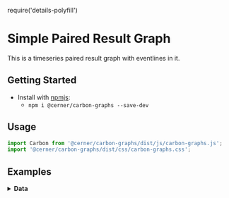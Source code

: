 require('details-polyfill')

# Simple Paired Result Graph

This is a timeseries paired result graph with eventlines in it.

## Getting Started

- Install with [npmjs](https://www.npmjs.com):
  - `npm i @cerner/carbon-graphs --save-dev`

## Usage
```js
import Carbon from '@cerner/carbon-graphs/dist/js/carbon-graphs.js';
import '@cerner/carbon-graphs/dist/css/carbon-graphs.css';
```

## Examples
<PairedResultGraph />

<details>
<summary style={{fontSize: 24 }}>
<b>Data</b>
</summary>

### Graph Config object
<GraphConfig />

### Data object
<DataObject />
</details>
